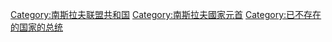 [[Category:南斯拉夫联盟共和国|Category:南斯拉夫联盟共和国]]
[[Category:南斯拉夫國家元首|Category:南斯拉夫國家元首]]
[[Category:已不存在的国家的总统|Category:已不存在的国家的总统]]
